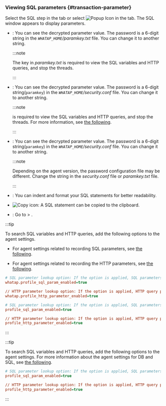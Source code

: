 ### Viewing SQL parameters {#transaction-parameter}

Select the SQL step in the <Cmdname sid="TTL06126" className="uitext" /> tab or select ![Popup Icon](/img/ic-popup.svg) in the <Cmdname sid="TTL06127" className="uitext" /> tab. The <UI>SQL</UI> window appears to display parameters.

<ImgLang img='sql-parameter-query.png' desc='SQL' />

<Xclude product='java,php,golang'>

- <Cmdname sid="BTN06764" className="uitext" />: You can see the decrypted parameter value. The password is a 6-digit string in the *`WHATAP_HOME`/paramkey.txt* file. You can change it to another string.

  :::note

  The key in *paramkey.txt* is required to view the SQL variables and HTTP queries, and stop the threads.

  :::

</Xclude>

<InDoc product='java'>

- <Cmdname sid="BTN06764" className="uitext" />: You can see the decrypted parameter value. The password is a 6-digit string(`paramkey`) in the *`WHATAP_HOME`/security.conf* file. You can change it to another string.

  :::note

  <Cmdname sid="BTN06764" className="uitext" /> is required to view the SQL variables and HTTP queries, and stop the threads. For more information, see [the following](install-agent#security).

  :::

</InDoc>

<InDoc product='php,golang'>

- <Cmdname sid="BTN06764" className="uitext" />: You can see the decrypted parameter value. The password is a 6-digit string(`paramkey`) in the *`WHATAP_HOME`/security.conf* file. You can change it to another string.

  :::note

  Depending on the agent version, the password configuration file may be different. Change the string in the *security.conf* file or *paramkey.txt* file.

  :::

</InDoc>

- <Cmdname sid="format" className="uitext" />: You can indent and format your SQL statements for better readability.

- ![Copy icon](/img/ico-copy.svg): A SQL statement can be copied to the clipboard.

- <Cmdname sid="statistics" className="uitext" />: Go to <Cmdname sid="side_statistics" className="uitext" /> &gt; <Cmdname sid="side_statSql" className="uitext" />.

<Xclude product='kubernetes'>

:::tip

To search SQL variables and HTTP queries, add the following options to the agent settings.

- For agent settings related to recording SQL parameters, see [the following](agent-dbsql#profile-sql-param).

- For agent settings related to recording the HTTP parameters, see [the following](agent-transaction#profile_http_parameter).

<InDoc product="php">

```ini title='whatap.conf'
# SQL parameter lookup option: If the option is applied, SQL parameters are collected after being encrypted.
whatap.profile_sql_param_enabled=true 

// HTTP parameter lookup option: If the option is applied, HTTP query parameters are collected after being encrypted.
whatap.profile_http_parameter_enabled=true 
```

</InDoc>

<Xclude product="php">

```ini title='whatap.conf'
# SQL parameter lookup option: If the option is applied, SQL parameters are collected after being encrypted.
profile_sql_param_enabled=true 

// HTTP parameter lookup option: If the option is applied, HTTP query parameters are collected after being encrypted.
profile_http_parameter_enabled=true 
```

</Xclude>

:::

</Xclude>

<InDoc product='kubernetes'>

:::tip

To search SQL variables and HTTP queries, add the following options to the agent settings. For more information about the agent settings for DB and SQL, see [the following](../java/agent-dbsql).

```ini title='whatap.conf'
# SQL parameter lookup option: If the option is applied, SQL parameters are collected after being encrypted.
profile_sql_param_enabled=true 

// HTTP parameter lookup option: If the option is applied, HTTP query parameters are collected after being encrypted.
profile_http_parameter_enabled=true 
```

:::

</InDoc>
